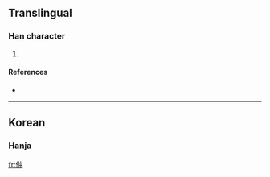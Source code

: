 ==Translingual==

===Han character===
{{Han char|rn=9|rad=人|as=06|sn=8|four=|canj=人人中 (OOL)}}

# {{defn|Han}}

====References====
* {{Han ref|kx=0102.291|dkj=|dj=|hdz=|uh=3456|ud=13398|bh=|bd=}}
----

==Korean==

===Hanja===
{{ko-hanja|hangeul=중|rv=jung|mr=chung|y=cwung}}

[[fr:㑖]]